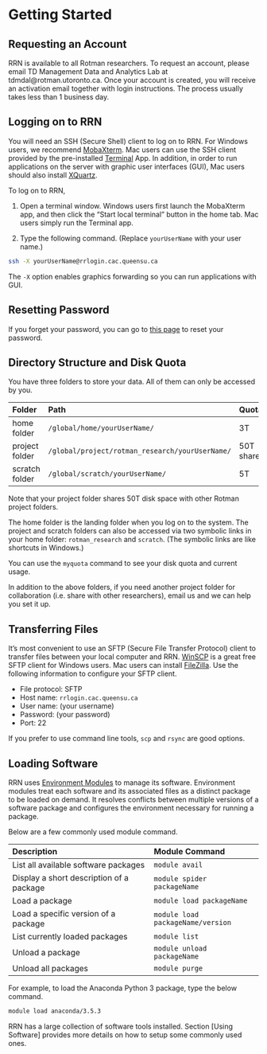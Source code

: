 # Getting Started

## Requesting an Account

RRN is available to all Rotman researchers. To request an account, please email TD Management Data and Analytics Lab at tdmdal@rotman.utoronto.ca. Once your account is created, you will receive an activation email together with login instructions. The process usually takes less than 1 business day.


## Logging on to RRN

You will need an SSH (Secure Shell) client to log on to RRN. For Windows users, we recommend [MobaXterm](https://mobaxterm.mobatek.net/). Mac users can use the SSH client provided by the pre-installed [Terminal](https://support.apple.com/en-ca/guide/terminal/welcome/mac) App. In addition, in order to run applications on the server with graphic user interfaces (GUI), Mac users should also install [XQuartz](https://www.xquartz.org/).

To log on to RRN,

1) Open a terminal window. Windows users first launch the MobaXterm app, and then click the "Start local terminal" button in the home tab. Mac users simply run the Terminal app.

2) Type the following command. (Replace `yourUserName` with your user name.)

```bash
ssh -X yourUserName@rrlogin.cac.queensu.ca
```

The `-X` option enables graphics forwarding so you can run applications with GUI.


## Resetting Password

If you forget your password, you can go to [this page](https://login.cac.queensu.ca/pwr) to reset your password.


## Directory Structure and Disk Quota

You have three folders to store your data. All of them can only be accessed by you.

Folder          | Path                                            | Quota       | Usage
:---------------|:------------------------------------------------|:------------|:-------------------
home folder     | `/global/home/yourUserName/`                    | 3T          | main storage
project folder  | `/global/project/rotman_research/yourUserName/` | 50T shared  | additional storage
scratch folder  | `/global/scratch/yourUserName/`                 | 5T          | temporary storage

Note that your project folder shares 50T disk space with other Rotman project folders.

The home folder is the landing folder when you log on to the system. The project and scratch folders can also be accessed via two symbolic links in your home folder: `rotman_research` and `scratch`. (The symbolic links are like shortcuts in Windows.)

You can use the `myquota` command to see your disk quota and current usage.

In addition to the above folders, if you need another project folder for collaboration (i.e. share with other researchers), email us and we can help you set it up.


## Transferring Files

It's most convenient to use an SFTP (Secure File Transfer Protocol) client to transfer files between your local computer and RRN. [WinSCP](https://winscp.net/eng/download.php) is a great free SFTP client for Windows users. Mac users can install [FileZilla](https://filezilla-project.org/download.php?show_all=1). Use the following information to configure your SFTP client.

* File protocol: SFTP
* Host name: `rrlogin.cac.queensu.ca`
* User name: (your username)
* Password: (your password)
* Port: 22

If you prefer to use command line tools, `scp` and `rsync` are good options.


## Loading Software

RRN uses [Environment Modules](https://lmod.readthedocs.io/en/latest/) to manage its software. Environment modules treat each software and its associated files as a distinct package to be loaded on demand. It resolves conflicts between multiple versions of a software package and configures the environment necessary for running a package.

Below are a few commonly used module command.

Description                                 | Module Command
:-------------------------------------------| :--------------------------------- 
List all available software packages        | `module avail`        
Display a short description of a package    | `module spider packageName`
Load a package                              | `module load packageName`
Load a specific version of a package        | `module load packageName/version`
List currently loaded packages              | `module list`
Unload a package                            | `module unload packageName`
Unload all packages                         | `module purge`

For example, to load the Anaconda Python 3 package, type the below command.

```bash
module load anaconda/3.5.3
```

RRN has a large collection of software tools installed. Section [Using Software] provides more details on how to setup some commonly used ones.
